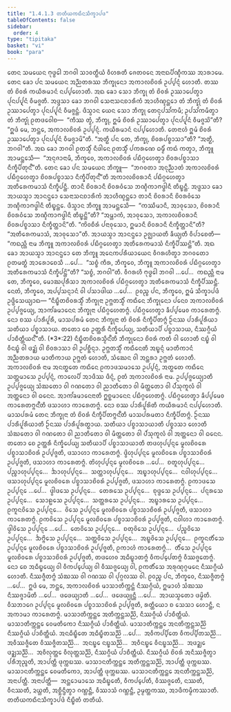 ```yaml
---
title: "1.4.1.3 ᨲᨲᩥᨿᨠᨳᩥᨶᩈᩥᨠ᩠ᨡᩣᨸᨴ"
tableOfContents: false
sidebar:
  order: 4
type: "tipitaka"
basket: "vi"
book: "para"
---
```



<DynamicBreadcrumb />

<Division number="497" book="para">

<Paragraph number="1921" book="para">
ᨲᩮᨶ ᩈᨾᨿᩮᨶ ᨻᩩᨴ᩠ᨵᩮᩤ ᨽᨣᩅᩤ ᩈᩣᩅᨲ᩠ᨳᩥᨿᩴ ᩅᩥᩉᩁᨲᩥ ᨩᩮᨲᩅᨶᩮ ᩋᨶᩣᨳᨸᩥᨱ᩠ᨯᩥᨠᩔ ᩋᩣᩁᩣᨾᩮ. ᨲᩮᨶ ᨡᩮᩣ ᨸᨶ ᩈᨾᨿᩮᨶ ᩋᨬ᩠ᨬᨲᩁᩔ ᨽᩥᨠ᩠ᨡᩩᨶᩮᩣ ᩋᨠᩣᩃᨧᩦᩅᩁᩴ ᩏᨸ᩠ᨸᨶ᩠ᨶᩴ ᩉᩮᩣᨲᩥ. ᨲᩔ ᨲᩴ ᨧᩦᩅᩁᩴ ᨠᨿᩥᩁᨾᩣᨶᩴ ᨶᨸ᩠ᨸᩉᩮᩣᨲᩥ. ᩋᨳ ᨡᩮᩣ ᩈᩮᩣ ᨽᩥᨠ᩠ᨡᩩ ᨲᩴ ᨧᩦᩅᩁᩴ ᩏᩔᩣᨸᩮᨲ᩠ᩅᩣ ᨸᩩᨶᨸ᩠ᨸᩩᨶᩴ ᩅᩥᨾᨩ᩠ᨩᨲᩥ. ᩋᨴ᩠ᨴᩈᩣ ᨡᩮᩣ ᨽᨣᩅᩤ ᩈᩮᨶᩣᩈᨶᨧᩣᩁᩥᨠᩴ ᩋᩣᩉᩥᨱ᩠ᨯᨶ᩠ᨲᩮᩣ ᨲᩴ ᨽᩥᨠ᩠ᨡᩩᩴ ᨲᩴ ᨧᩦᩅᩁᩴ ᩏᩔᩣᨸᩮᨲ᩠ᩅᩣ ᨸᩩᨶᨸ᩠ᨸᩩᨶᩴ ᩅᩥᨾᨩ᩠ᨩᨶ᩠ᨲᩴ. ᨴᩥᩈ᩠ᩅᩣᨶ ᨿᩮᨶ ᩈᩮᩣ ᨽᩥᨠ᩠ᨡᩩ ᨲᩮᨶᩩᨸᩈᩘᨠᨾᩥ; ᩏᨸᩈᩘᨠᨾᩥᨲ᩠ᩅᩣ ᨲᩴ ᨽᩥᨠ᩠ᨡᩩᩴ ᩑᨲᨴᩅᩮᩤᨧ—  “ᨠᩥᩔ ᨲ᩠ᩅᩴ, ᨽᩥᨠ᩠ᨡᩩ, ᩍᨾᩴ ᨧᩦᩅᩁᩴ ᩏᩔᩣᨸᩮᨲ᩠ᩅᩣ ᨸᩩᨶᨸ᩠ᨸᩩᨶᩴ ᩅᩥᨾᨩ᩠ᨩᩈᩦ”ᨲᩥ? “ᩍᨴᩴ ᨾᩮ, ᨽᨶ᩠ᨲᩮ, ᩋᨠᩣᩃᨧᩦᩅᩁᩴ ᩏᨸ᩠ᨸᨶ᩠ᨶᩴ. ᨠᨿᩥᩁᨾᩣᨶᩴ ᨶᨸ᩠ᨸᩉᩮᩣᨲᩥ. ᨲᩮᨶᩣᩉᩴ ᩍᨾᩴ ᨧᩦᩅᩁᩴ ᩏᩔᩣᨸᩮᨲ᩠ᩅᩣ ᨸᩩᨶᨸ᩠ᨸᩩᨶᩴ ᩅᩥᨾᨩ᩠ᨩᩣᨾᩦ”ᨲᩥ. “ᩋᨲ᩠ᨳᩥ ᨸᨶ ᨲᩮ, ᨽᩥᨠ᩠ᨡᩩ, ᨧᩦᩅᩁᨸᨧ᩠ᨧᩣᩈᩣ”ᨲᩥ? “ᩋᨲ᩠ᨳᩥ, ᨽᨣᩅᩤ”ᨲᩥ. ᩋᨳ ᨡᩮᩣ ᨽᨣᩅᩤ ᩑᨲᩈ᩠ᨾᩥᩴ ᨶᩥᨴᩤᨶᩮ ᩑᨲᩈ᩠ᨾᩥᩴ ᨸᨠᩁᨱᩮ ᨵᨾ᩠ᨾᩥᩴ ᨠᨳᩴ ᨠᨲ᩠ᩅᩣ, ᨽᩥᨠ᩠ᨡᩪ ᩋᩣᨾᨶ᩠ᨲᩮᩈᩥ—  “ᩋᨶᩩᨩᩣᨶᩣᨾᩥ, ᨽᩥᨠ᩠ᨡᩅᩮ, ᩋᨠᩣᩃᨧᩦᩅᩁᩴ ᨸᨭᩥᨣ᩠ᨣᩉᩮᨲ᩠ᩅᩣ ᨧᩦᩅᩁᨸᨧ᩠ᨧᩣᩈᩣ ᨶᩥᨠ᩠ᨡᩥᨸᩥᨲᩩᨶ᩺”ᨲᩥ.
</Paragraph>

</Division>
<Division number="498" book="para">

<Paragraph number="1922" book="para">
ᨲᩮᨶ ᨡᩮᩣ ᨸᨶ ᩈᨾᨿᩮᨶ ᨽᩥᨠ᩠ᨡᩪ—  “ᨽᨣᩅᨲᩣ ᩋᨶᩩᨬ᩠ᨬᩣᨲᩴ ᩋᨠᩣᩃᨧᩦᩅᩁᩴ ᨸᨭᩥᨣ᩠ᨣᩉᩮᨲ᩠ᩅᩣ ᨧᩦᩅᩁᨸᨧ᩠ᨧᩣᩈᩣ ᨶᩥᨠ᩠ᨡᩥᨸᩥᨲᩩᨶ᩺”ᨲᩥ ᩋᨠᩣᩃᨧᩦᩅᩁᩣᨶᩥ ᨸᨭᩥᨣ᩠ᨣᩉᩮᨲ᩠ᩅᩣ ᩋᨲᩥᩁᩮᨠᨾᩣᩈᩴ ᨶᩥᨠ᩠ᨡᩥᨸᨶ᩠ᨲᩥ. ᨲᩣᨶᩥ ᨧᩦᩅᩁᩣᨶᩥ ᨧᩦᩅᩁᩅᩴᩈᩮ ᨽᨱ᩠ᨯᩥᨠᩣᨻᨴ᩠ᨵᩤᨶᩥ ᨲᩥᨭ᩠ᨮᨶ᩠ᨲᩥ. ᩋᨴ᩠ᨴᩈᩣ ᨡᩮᩣ ᩋᩣᨿᩈ᩠ᨾᩣ ᩋᩣᨶᨶ᩠ᨴᩮᩣ ᩈᩮᨶᩣᩈᨶᨧᩣᩁᩥᨠᩴ ᩋᩣᩉᩥᨱ᩠ᨯᨶ᩠ᨲᩮᩣ ᨲᩣᨶᩥ ᨧᩦᩅᩁᩣᨶᩥ ᨧᩦᩅᩁᩅᩴᩈᩮ ᨽᨱ᩠ᨯᩥᨠᩣᨻᨴ᩠ᨵᩤᨶᩥ ᨲᩥᨭ᩠ᨮᨶ᩠ᨲᩮ. ᨴᩥᩈ᩠ᩅᩣᨶ ᨽᩥᨠ᩠ᨡᩪ ᩋᩣᨾᨶ᩠ᨲᩮᩈᩥ—  “ᨠᩔᩥᨾᩣᨶᩥ, ᩋᩣᩅᩩᩈᩮᩣ, ᨧᩦᩅᩁᩣᨶᩥ ᨧᩦᩅᩁᩅᩴᩈᩮ ᨽᨱ᩠ᨯᩥᨠᩣᨻᨴ᩠ᨵᩤᨶᩥ ᨲᩥᨭ᩠ᨮᨶ᩠ᨲᩦ”ᨲᩥ? “ᩋᨾ᩠ᩉᩣᨠᩴ, ᩋᩣᩅᩩᩈᩮᩣ, ᩋᨠᩣᩃᨧᩦᩅᩁᩣᨶᩥ ᨧᩦᩅᩁᨸᨧ᩠ᨧᩣᩈᩣ ᨶᩥᨠ᩠ᨡᩥᨲ᩠ᨲᩣᨶᩦ”ᨲᩥ. “ᨠᩦᩅᨧᩥᩁᩴ ᨸᨶᩣᩅᩩᩈᩮᩣ, ᩍᨾᩣᨶᩥ ᨧᩦᩅᩁᩣᨶᩥ ᨶᩥᨠ᩠ᨡᩥᨲ᩠ᨲᩣᨶᩦ”ᨲᩥ? “ᩋᨲᩥᩁᩮᨠᨾᩣᩈᩴ, ᩋᩣᩅᩩᩈᩮᩣ”ᨲᩥ. ᩋᩣᨿᩈ᩠ᨾᩣ ᩋᩣᨶᨶ᩠ᨴᩮᩣ ᩏᨩ᩠ᨫᩣᨿᨲᩥ ᨡᩥᨿ᩠ᨿᨲᩥ ᩅᩥᨸᩣᨧᩮᨲᩥ—  “ᨠᨳᨬ᩠ᩉᩥ ᨶᩣᨾ ᨽᩥᨠ᩠ᨡᩪ ᩋᨠᩣᩃᨧᩦᩅᩁᩴ ᨸᨭᩥᨣ᩠ᨣᩉᩮᨲ᩠ᩅᩣ ᩋᨲᩥᩁᩮᨠᨾᩣᩈᩴ ᨶᩥᨠ᩠ᨡᩥᨸᩥᩔᨶ᩠ᨲᩦ”ᨲᩥ.
</Paragraph>

<Paragraph number="1923" book="para">
ᩋᨳ ᨡᩮᩣ ᩋᩣᨿᩈ᩠ᨾᩣ ᩋᩣᨶᨶ᩠ᨴᩮᩣ ᨲᩮ ᨽᩥᨠ᩠ᨡᩪ ᩋᨶᩮᨠᨸᩁᩥᨿᩣᨿᩮᨶ ᩅᩥᨣᩁᩉᩥᨲ᩠ᩅᩣ ᨽᨣᩅᨲᩮᩣ ᩑᨲᨾᨲ᩠ᨳᩴ ᩋᩣᩁᩮᩣᨧᩮᩈᩥ …ᨸᩮ…  “ᩈᨧ᩠ᨧᩴ ᨠᩥᩁ, ᨽᩥᨠ᩠ᨡᩅᩮ, ᨽᩥᨠ᩠ᨡᩪ ᩋᨠᩣᩃᨧᩦᩅᩁᩴ ᨸᨭᩥᨣ᩠ᨣᩉᩮᨲ᩠ᩅᩣ ᩋᨲᩥᩁᩮᨠᨾᩣᩈᩴ ᨶᩥᨠ᩠ᨡᩥᨸᨶ᩠ᨲᩦ”ᨲᩥ? “ᩈᨧ᩠ᨧᩴ, ᨽᨣᩅᩤ”ᨲᩥ. ᩅᩥᨣᩁᩉᩥ ᨻᩩᨴ᩠ᨵᩮᩤ ᨽᨣᩅᩤ …ᨸᩮ…  ᨠᨳᨬ᩠ᩉᩥ ᨶᩣᨾ ᨲᩮ, ᨽᩥᨠ᩠ᨡᩅᩮ, ᨾᩮᩣᨥᨸᩩᩁᩥᩈᩣ ᩋᨠᩣᩃᨧᩦᩅᩁᩴ ᨸᨭᩥᨣ᩠ᨣᩉᩮᨲ᩠ᩅᩣ ᩋᨲᩥᩁᩮᨠᨾᩣᩈᩴ ᨶᩥᨠ᩠ᨡᩥᨸᩥᩔᨶ᩠ᨲᩥ. ᨶᩮᨲᩴ, ᨽᩥᨠ᩠ᨡᩅᩮ, ᩋᨸ᩠ᨸᩈᨶ᩠ᨶᩣᨶᩴ ᩅᩤ ᨸᩈᩣᨴᩤᨿ …ᨸᩮ…  ᩑᩅᨬ᩠ᨧ ᨸᨶ, ᨽᩥᨠ᩠ᨡᩅᩮ, ᩍᨾᩴ ᩈᩥᨠ᩠ᨡᩣᨸᨴᩴ ᩏᨴ᩠ᨴᩥᩈᩮᨿ᩠ᨿᩣᨳ—
</Paragraph>

</Division>
<Division number="499" book="para">

<Paragraph number="1924" book="para">
<Emphasis>“ᨶᩥᨭ᩠ᨮᩥᨲᨧᩦᩅᩁᩈ᩠ᨾᩥᩴ ᨽᩥᨠ᩠ᨡᩩᨶᩣ ᩏᨻ᩠ᨽᨲᩈ᩠ᨾᩥᩴ ᨠᨳᩥᨶᩮ ᨽᩥᨠ᩠ᨡᩩᨶᩮᩣ ᨸᨶᩮᩅ ᩋᨠᩣᩃᨧᩦᩅᩁᩴ ᩏᨸ᩠ᨸᨩ᩠ᨩᩮᨿ᩠ᨿ, ᩋᩣᨠᩘᨡᨾᩣᨶᩮᨶ ᨽᩥᨠ᩠ᨡᩩᨶᩣ ᨸᨭᩥᨣ᩠ᨣᩉᩮᨲᨻ᩠ᨻᩴ. ᨸᨭᩥᨣ᩠ᨣᩉᩮᨲ᩠ᩅᩣ ᨡᩥᨸ᩠ᨸᨾᩮᩅ ᨠᩣᩁᩮᨲᨻ᩠ᨻᩴ. ᨶᩮᩣ ᨧᩔ ᨸᩣᩁᩥᨸᩪᩁᩥ, ᨾᩣᩈᨸᩁᨾᩴ ᨲᩮᨶ ᨽᩥᨠ᩠ᨡᩩᨶᩣ ᨲᩴ ᨧᩦᩅᩁᩴ ᨶᩥᨠ᩠ᨡᩥᨸᩥᨲᨻ᩠ᨻᩴ ᩐᨶᩔ ᨸᩣᩁᩥᨸᩪᩁᩥᨿᩣ ᩈᨲᩥᨿᩣ ᨸᨧ᩠ᨧᩣᩈᩣᨿ. ᨲᨲᩮᩣ ᨧᩮ ᩏᨲ᩠ᨲᩁᩥ ᨶᩥᨠ᩠ᨡᩥᨸᩮᨿ᩠ᨿ, ᩈᨲᩥᨿᩣᨸᩥ ᨸᨧ᩠ᨧᩣᩈᩣᨿ, ᨶᩥᩔᨣ᩠ᨣᩥᨿᩴ ᨸᩣᨧᩥᨲ᩠ᨲᩥᨿᨶ᩺”</Emphasis>ᨲᩥ. (*3*:<Emphasis>22</Emphasis>)
</Paragraph>

</Division>
<Division number="500" book="para">

<Paragraph number="1925" book="para">
<Emphasis>ᨶᩥᨭ᩠ᨮᩥᨲᨧᩦᩅᩁᩈ᩠ᨾᩥᨶ᩺</Emphasis>ᨲᩥ ᨽᩥᨠ᩠ᨡᩩᨶᩮᩣ ᨧᩦᩅᩁᩴ ᨠᨲᩴ ᩅᩤ ᩉᩮᩣᨲᩥ ᨶᨭ᩠ᨮᩴ ᩅᩤ ᩅᩥᨶᨭ᩠ᨮᩴ ᩅᩤ ᨴᨯ᩠ᨰᩴ ᩅᩤ ᨧᩦᩅᩁᩣᩈᩣ ᩅᩤ ᩏᨸᨧ᩠ᨨᩥᨶ᩠ᨶᩣ.
</Paragraph>

<Paragraph number="1926" book="para">
<Emphasis>ᩏᨻ᩠ᨽᨲᩈ᩠ᨾᩥᩴ ᨠᨳᩥᨶᩮ</Emphasis>ᨲᩥ ᩋᨭ᩠ᨮᨶ᩠ᨶᩴ ᨾᩣᨲᩥᨠᩣᨶᩴ ᩋᨬ᩠ᨬᨲᩁᩣᨿ ᨾᩣᨲᩥᨠᩣᨿ ᩏᨻ᩠ᨽᨲᩴ ᩉᩮᩣᨲᩥ, ᩈᩴᨥᩮᨶ ᩅᩤ ᩋᨶ᩠ᨲᩁᩣ ᩏᨻ᩠ᨽᨲᩴ ᩉᩮᩣᨲᩥ.
</Paragraph>

<Paragraph number="1927" book="para">
<Emphasis>ᩋᨠᩣᩃᨧᩦᩅᩁᩴ</Emphasis> ᨶᩣᨾ ᩋᨶᨲ᩠ᨳᨲᩮ ᨠᨳᩥᨶᩮ ᩑᨠᩣᨴᩈᨾᩣᩈᩮ ᩏᨸ᩠ᨸᨶ᩠ᨶᩴ, ᩋᨲ᩠ᨳᨲᩮ ᨠᨳᩥᨶᩮ ᩈᨲ᩠ᨲᨾᩣᩈᩮ ᩏᨸ᩠ᨸᨶ᩠ᨶᩴ, ᨠᩣᩃᩮᨸᩥ ᩋᩣᨴᩥᩔ ᨴᩥᨶ᩠ᨶᩴ, ᩑᨲᩴ ᩋᨠᩣᩃᨧᩦᩅᩁᩴ ᨶᩣᨾ.
</Paragraph>

<Paragraph number="1928" book="para">
<Emphasis>ᩏᨸ᩠ᨸᨩ᩠ᨩᩮᨿ᩠ᨿᩣ</Emphasis>ᨲᩥ ᩏᨸ᩠ᨸᨩ᩠ᨩᩮᨿ᩠ᨿ ᩈᩴᨥᨲᩮᩣ ᩅᩤ ᨣᨱᨲᩮᩣ ᩅᩤ ᨬᩣᨲᩥᨲᩮᩣ ᩅᩤ ᨾᩥᨲ᩠ᨲᨲᩮᩣ ᩅᩤ ᨸᩴᩈᩩᨠᩪᩃᩴ ᩅᩤ ᩋᨲ᩠ᨲᨶᩮᩣ ᩅᩤ ᨵᨶᩮᨶ.
</Paragraph>

<Paragraph number="1929" book="para">
<Emphasis>ᩋᩣᨠᩘᨡᨾᩣᨶᩮᨶᩣ</Emphasis>ᨲᩥ ᩍᨧ᩠ᨨᨾᩣᨶᩮᨶ ᨸᨭᩥᨣ᩠ᨣᩉᩮᨲᨻ᩠ᨻᩴ.
</Paragraph>

<Paragraph number="1930" book="para">
<Emphasis>ᨸᨭᩥᨣ᩠ᨣᩉᩮᨲ᩠ᩅᩣ ᨡᩥᨸ᩠ᨸᨾᩮᩅ ᨠᩣᩁᩮᨲᨻ᩠ᨻᨶ᩺</Emphasis>ᨲᩥ ᨴᩈᩣᩉᩣ ᨠᩣᩁᩮᨲᨻ᩠ᨻᩴ.
</Paragraph>

<Paragraph number="1931" book="para">
<Emphasis>ᨶᩮᩣ ᨧᩔ ᨸᩣᩁᩥᨸᩪᩁᩦ</Emphasis>ᨲᩥ ᨠᨿᩥᩁᨾᩣᨶᩴ ᨶᨸ᩠ᨸᩉᩮᩣᨲᩥ.
</Paragraph>

<Paragraph number="1932" book="para">
<Emphasis>ᨾᩣᩈᨸᩁᨾᩴ ᨲᩮᨶ ᨽᩥᨠ᩠ᨡᩩᨶᩣ ᨲᩴ ᨧᩦᩅᩁᩴ ᨶᩥᨠ᩠ᨡᩥᨸᩥᨲᨻ᩠ᨻᨶ᩺</Emphasis>ᨲᩥ ᨾᩣᩈᨸᩁᨾᨲᩣ ᨶᩥᨠ᩠ᨡᩥᨸᩥᨲᨻ᩠ᨻᩴ.
</Paragraph>

<Paragraph number="1933" book="para">
<Emphasis>ᩐᨶᩔ ᨸᩣᩁᩥᨸᩪᩁᩥᨿᩣ</Emphasis>ᨲᩥ ᩐᨶᩔ ᨸᩣᩁᩥᨸᩪᩁᨲ᩠ᨳᩣᨿ.
</Paragraph>

<Paragraph number="1934" book="para">
<Emphasis>ᩈᨲᩥᨿᩣ ᨸᨧ᩠ᨧᩣᩈᩣᨿᩣ</Emphasis>ᨲᩥ ᨸᨧ᩠ᨧᩣᩈᩣ ᩉᩮᩣᨲᩥ ᩈᩴᨥᨲᩮᩣ ᩅᩤ ᨣᨱᨲᩮᩣ ᩅᩤ ᨬᩣᨲᩥᨲᩮᩣ ᩅᩤ ᨾᩥᨲ᩠ᨲᨲᩮᩣ ᩅᩤ ᨸᩴᩈᩩᨠᩪᩃᩴ ᩅᩤ ᩋᨲ᩠ᨲᨶᩮᩣ ᩅᩤ ᨵᨶᩮᨶ.
</Paragraph>

<Paragraph number="1935" book="para">
<Emphasis>ᨲᨲᩮᩣ ᨧᩮ ᩏᨲ᩠ᨲᩁᩥ ᨶᩥᨠ᩠ᨡᩥᨸᩮᨿ᩠ᨿ ᩈᨲᩥᨿᩣᨸᩥ ᨸᨧ᩠ᨧᩣᩈᩣᨿᩣ</Emphasis>ᨲᩥ ᨲᨴᩉᩩᨸ᩠ᨸᨶ᩠ᨶᩮ ᨾᩪᩃᨧᩦᩅᩁᩮ ᨸᨧ᩠ᨧᩣᩈᩣᨧᩦᩅᩁᩴ ᩏᨸ᩠ᨸᨩ᩠ᨩᨲᩥ, ᨴᩈᩣᩉᩣ ᨠᩣᩁᩮᨲᨻ᩠ᨻᩴ. ᨴ᩠ᩅᩦᩉᩩᨸ᩠ᨸᨶ᩠ᨶᩮ ᨾᩪᩃᨧᩦᩅᩁᩮ ᨸᨧ᩠ᨧᩣᩈᩣᨧᩦᩅᩁᩴ ᩏᨸ᩠ᨸᨩ᩠ᨩᨲᩥ, ᨴᩈᩣᩉᩣ ᨠᩣᩁᩮᨲᨻ᩠ᨻᩴ. ᨲᩦᩉᩩᨸ᩠ᨸᨶ᩠ᨶᩮ ᨾᩪᩃᨧᩦᩅᩁᩮ …ᨸᩮ…  ᨧᨲᩪᩉᩩᨸ᩠ᨸᨶ᩠ᨶᩮ…  ᨸᨬ᩠ᨧᩣᩉᩩᨸ᩠ᨸᨶ᩠ᨶᩮ…  ᨨᩣᩉᩩᨸ᩠ᨸᨶ᩠ᨶᩮ…  ᩈᨲ᩠ᨲᩣᩉᩩᨸ᩠ᨸᨶ᩠ᨶᩮ…  ᩋᨭ᩠ᨮᩣᩉᩩᨸ᩠ᨸᨶ᩠ᨶᩮ…  ᨶᩅᩤᩉᩩᨸ᩠ᨸᨶ᩠ᨶᩮ…  ᨴᩈᩣᩉᩩᨸ᩠ᨸᨶ᩠ᨶᩮ ᨾᩪᩃᨧᩦᩅᩁᩮ ᨸᨧ᩠ᨧᩣᩈᩣᨧᩦᩅᩁᩴ ᩏᨸ᩠ᨸᨩ᩠ᨩᨲᩥ, ᨴᩈᩣᩉᩣ ᨠᩣᩁᩮᨲᨻ᩠ᨻᩴ. ᩑᨠᩣᨴᩈᩮ ᩏᨸ᩠ᨸᨶ᩠ᨶᩮ …ᨸᩮ…  ᨴ᩠ᩅᩤᨴᩈᩮ ᩏᨸ᩠ᨸᨶ᩠ᨶᩮ…  ᨲᩮᩁᩈᩮ ᩏᨸ᩠ᨸᨶ᩠ᨶᩮ…  ᨧᩩᨴ᩠ᨴᩈᩮ ᩏᨸ᩠ᨸᨶ᩠ᨶᩮ…  ᨸᨶ᩠ᨶᩁᩈᩮ ᩏᨸ᩠ᨸᨶ᩠ᨶᩮ…  ᩈᩮᩣᩊᩈᩮ ᩏᨸ᩠ᨸᨶ᩠ᨶᩮ…  ᩈᨲ᩠ᨲᩁᩈᩮ ᩏᨸ᩠ᨸᨶ᩠ᨶᩮ…  ᩋᨭ᩠ᨮᩣᩁᩈᩮ ᩏᨸ᩠ᨸᨶ᩠ᨶᩮ…  ᩑᨠᩪᨶᩅᩦᩈᩮ ᩏᨸ᩠ᨸᨶ᩠ᨶᩮ…  ᩅᩦᩈᩮ ᩏᨸ᩠ᨸᨶ᩠ᨶᩮ ᨾᩪᩃᨧᩦᩅᩁᩮ ᨸᨧ᩠ᨧᩣᩈᩣᨧᩦᩅᩁᩴ ᩏᨸ᩠ᨸᨩ᩠ᨩᨲᩥ, ᨴᩈᩣᩉᩣ ᨠᩣᩁᩮᨲᨻ᩠ᨻᩴ. ᩑᨠᩅᩦᩈᩮ ᩏᨸ᩠ᨸᨶ᩠ᨶᩮ ᨾᩪᩃᨧᩦᩅᩁᩮ ᨸᨧ᩠ᨧᩣᩈᩣᨧᩦᩅᩁᩴ ᩏᨸ᩠ᨸᨩ᩠ᨩᨲᩥ, ᨶᩅᩤᩉᩣ ᨠᩣᩁᩮᨲᨻ᩠ᨻᩴ. ᨴ᩠ᩅᩤᩅᩦᩈᩮ ᩏᨸ᩠ᨸᨶ᩠ᨶᩮ …ᨸᩮ…  ᨲᩮᩅᩦᩈᩮ ᩏᨸ᩠ᨸᨶ᩠ᨶᩮ…  ᨧᨲᩩᩅᩦᩈᩮ ᩏᨸ᩠ᨸᨶ᩠ᨶᩮ…  ᨸᨬ᩠ᨧᩅᩦᩈᩮ ᩏᨸ᩠ᨸᨶ᩠ᨶᩮ…  ᨨᨻ᩠ᨻᩦᩈᩮ ᩏᨸ᩠ᨸᨶ᩠ᨶᩮ…  ᩈᨲ᩠ᨲᩅᩦᩈᩮ ᩏᨸ᩠ᨸᨶ᩠ᨶᩮ…  ᩋᨭ᩠ᨮᩅᩦᩈᩮ ᩏᨸ᩠ᨸᨶ᩠ᨶᩮ…  ᩑᨠᩪᨶᨲᩥᩴᩈᩮ ᩏᨸ᩠ᨸᨶ᩠ᨶᩮ ᨾᩪᩃᨧᩦᩅᩁᩮ ᨸᨧ᩠ᨧᩣᩈᩣᨧᩦᩅᩁᩴ ᩏᨸ᩠ᨸᨩ᩠ᨩᨲᩥ, ᩑᨠᩣᩉᩴ ᨠᩣᩁᩮᨲᨻ᩠ᨻᩴ…  ᨲᩥᩴᩈᩮ ᩏᨸ᩠ᨸᨶ᩠ᨶᩮ ᨾᩪᩃᨧᩦᩅᩁᩮ ᨸᨧ᩠ᨧᩣᩈᩣᨧᩦᩅᩁᩴ ᩏᨸ᩠ᨸᨩ᩠ᨩᨲᩥ, ᨲᨴᩉᩮᩅ ᩋᨵᩥᨭ᩠ᨮᩣᨲᨻ᩠ᨻᩴ ᩅᩥᨠᨸ᩠ᨸᩮᨲᨻ᩠ᨻᩴ ᩅᩥᩔᨩ᩠ᨩᩮᨲᨻ᩠ᨻᩴ. ᨶᩮᩣ ᨧᩮ ᩋᨵᩥᨭ᩠ᨮᩮᨿ᩠ᨿ ᩅᩤ ᩅᩥᨠᨸ᩠ᨸᩮᨿ᩠ᨿ ᩅᩤ ᩅᩥᩔᨩ᩠ᨩᩮᨿ᩠ᨿ ᩅᩤ, ᩑᨠᨲᩥᩴᩈᩮ ᩋᩁᩩᨱᩩᨣ᩠ᨣᨾᨶᩮ ᨶᩥᩔᨣ᩠ᨣᩥᨿᩴ ᩉᩮᩣᨲᩥ. ᨶᩥᩔᨩ᩠ᨩᩥᨲᨻ᩠ᨻᩴ ᩈᩴᨥᩔ ᩅᩤ ᨣᨱᩔ ᩅᩤ ᨸᩩᨣ᩠ᨣᩃᩔ ᩅᩤ. ᩑᩅᨬ᩠ᨧ ᨸᨶ, ᨽᩥᨠ᩠ᨡᩅᩮ, ᨶᩥᩔᨩ᩠ᨩᩥᨲᨻ᩠ᨻᩴ …ᨸᩮ…  ᩍᨴᩴ ᨾᩮ, ᨽᨶ᩠ᨲᩮ, ᩋᨠᩣᩃᨧᩦᩅᩁᩴ ᨾᩣᩈᩣᨲᩥᨠ᩠ᨠᨶ᩠ᨲᩴ ᨶᩥᩔᨣ᩠ᨣᩥᨿᩴ, ᩍᨾᩣᩉᩴ ᩈᩴᨥᩔ ᨶᩥᩔᨩ᩠ᨩᩣᨾᩦᨲᩥ …ᨸᩮ…  ᨴᨴᩮᨿ᩠ᨿᩣᨲᩥ …ᨸᩮ…  ᨴᨴᩮᨿ᩠ᨿᩩᨶ᩠ᨲᩥ …ᨸᩮ…  ᩋᩣᨿᩈ᩠ᨾᨲᩮᩣ ᨴᨾ᩠ᨾᩦᨲᩥ.
</Paragraph>

<Paragraph number="1936" book="para">
ᩅᩥᩈᨽᩣᨣᩮ ᩏᨸ᩠ᨸᨶ᩠ᨶᩮ ᨾᩪᩃᨧᩦᩅᩁᩮ ᨸᨧ᩠ᨧᩣᩈᩣᨧᩦᩅᩁᩴ ᩏᨸ᩠ᨸᨩ᩠ᨩᨲᩥ, ᩁᨲ᩠ᨲᩥᨿᩮᩣ ᨧ ᩈᩮᩈᩣ ᩉᩮᩣᨶ᩠ᨲᩥ, ᨶ ᩋᨠᩣᨾᩣ ᨠᩣᩁᩮᨲᨻ᩠ᨻᩴ.
</Paragraph>

</Division>
<Division number="501" book="para">

<Paragraph number="1937" book="para">
ᨾᩣᩈᩣᨲᩥᨠ᩠ᨠᨶ᩠ᨲᩮ ᩋᨲᩥᨠ᩠ᨠᨶ᩠ᨲᩈᨬ᩠ᨬᩦ, ᨶᩥᩔᨣ᩠ᨣᩥᨿᩴ ᨸᩣᨧᩥᨲ᩠ᨲᩥᨿᩴ. ᨾᩣᩈᩣᨲᩥᨠ᩠ᨠᨶ᩠ᨲᩮ ᩅᩮᨾᨲᩥᨠᩮᩣ ᨶᩥᩔᨣ᩠ᨣᩥᨿᩴ ᨸᩣᨧᩥᨲ᩠ᨲᩥᨿᩴ. ᨾᩣᩈᩣᨲᩥᨠ᩠ᨠᨶ᩠ᨲᩮ ᩋᨶᨲᩥᨠ᩠ᨠᨶ᩠ᨲᩈᨬ᩠ᨬᩦ ᨶᩥᩔᨣ᩠ᨣᩥᨿᩴ ᨸᩣᨧᩥᨲ᩠ᨲᩥᨿᩴ. ᩋᨶᨵᩥᨭ᩠ᨮᩥᨲᩮ ᩋᨵᩥᨭ᩠ᨮᩥᨲᩈᨬ᩠ᨬᩦ …ᨸᩮ…  ᩋᩅᩥᨠᨸ᩠ᨸᩥᨲᩮ ᩅᩥᨠᨸ᩠ᨸᩥᨲᩈᨬ᩠ᨬᩦ…  ᩋᩅᩥᩔᨩ᩠ᨩᩥᨲᩮ ᩅᩥᩔᨩ᩠ᨩᩥᨲᩈᨬ᩠ᨬᩦ…  ᩋᨶᨭ᩠ᨮᩮ ᨶᨭ᩠ᨮᩈᨬ᩠ᨬᩦ…  ᩋᩅᩥᨶᨭ᩠ᨮᩮ ᩅᩥᨶᨭ᩠ᨮᩈᨬ᩠ᨬᩦ…  ᩋᨴᨯ᩠ᨰᩮ ᨴᨯ᩠ᨰᩈᨬ᩠ᨬᩦ…  ᩋᩅᩥᩃᩩᨲ᩠ᨲᩮ ᩅᩥᩃᩩᨲ᩠ᨲᩈᨬ᩠ᨬᩦ, ᨶᩥᩔᨣ᩠ᨣᩥᨿᩴ ᨸᩣᨧᩥᨲ᩠ᨲᩥᨿᩴ.
</Paragraph>

<Paragraph number="1938" book="para">
ᨶᩥᩔᨣ᩠ᨣᩥᨿᩴ ᨧᩦᩅᩁᩴ ᩋᨶᩥᩔᨩ᩠ᨩᩥᨲ᩠ᩅᩣ ᨸᩁᩥᨽᩩᨬ᩠ᨩᨲᩥ, ᩋᩣᨸᨲ᩠ᨲᩥ ᨴᩩᨠ᩠ᨠᨭᩔ. ᨾᩣᩈᩣᨶᨲᩥᨠ᩠ᨠᨶ᩠ᨲᩮ ᩋᨲᩥᨠ᩠ᨠᨶ᩠ᨲᩈᨬ᩠ᨬᩦ, ᩋᩣᨸᨲ᩠ᨲᩥ ᨴᩩᨠ᩠ᨠᨭᩔ. ᨾᩣᩈᩣᨶᨲᩥᨠ᩠ᨠᨶ᩠ᨲᩮ ᩅᩮᨾᨲᩥᨠᩮᩣ, ᩋᩣᨸᨲ᩠ᨲᩥ ᨴᩩᨠ᩠ᨠᨭᩔ. ᨾᩣᩈᩣᨶᨲᩥᨠ᩠ᨠᨶ᩠ᨲᩮ ᩋᨶᨲᩥᨠ᩠ᨠᨶ᩠ᨲᩈᨬ᩠ᨬᩦ, ᩋᨶᩣᨸᨲ᩠ᨲᩥ.
</Paragraph>

</Division>
<Division number="502" book="para">

<Paragraph number="1939" book="para">
ᩋᨶᩣᨸᨲ᩠ᨲᩥ—  ᩋᨶ᩠ᨲᩮᩣᨾᩣᩈᩮ ᩋᨵᩥᨭ᩠ᨮᩮᨲᩥ, ᩅᩥᨠᨸ᩠ᨸᩮᨲᩥ, ᩅᩥᩔᨩ᩠ᨩᩮᨲᩥ, ᨶᩔᨲᩥ, ᩅᩥᨶᩔᨲᩥ, ᨯᨿ᩠ᩉᨲᩥ, ᩋᨧ᩠ᨨᩥᨶ᩠ᨴᩥᨲ᩠ᩅᩣ ᨣᨱ᩠ᩉᨶ᩠ᨲᩥ, ᩅᩥᩔᩣᩈᩴ ᨣᨱ᩠ᩉᨶ᩠ᨲᩥ, ᩏᨾ᩠ᨾᨲ᩠ᨲᨠᩔ, ᩋᩣᨴᩥᨠᨾ᩠ᨾᩥᨠᩔᩣᨲᩥ.

</Paragraph>
</Division>

<Paragraph number="1940" type="center" book="para">
ᨲᨲᩥᨿᨠᨳᩥᨶᩈᩥᨠ᩠ᨡᩣᨸᨴᩴ ᨶᩥᨭ᩠ᨮᩥᨲᩴ ᨲᨲᩥᨿᩴ.
</Paragraph>